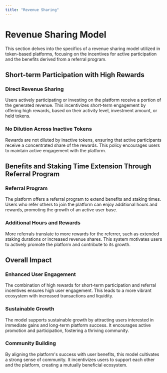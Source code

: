 ```yaml
---
title: "Revenue Sharing"
---
```


# Revenue Sharing Model

This section delves into the specifics of a revenue sharing model utilized in token-based platforms, focusing on the incentives for active participation and the benefits derived from a referral program.

## Short-term Participation with High Rewards

### Direct Revenue Sharing

Users actively participating or investing on the platform receive a portion of the generated revenue. This incentivizes short-term engagement by offering high rewards, based on their activity level, investment amount, or held tokens.

### No Dilution Across Inactive Tokens

Rewards are not diluted by inactive tokens, ensuring that active participants receive a concentrated share of the rewards. This policy encourages users to maintain active engagement with the platform.

## Benefits and Staking Time Extension Through Referral Program

### Referral Program

The platform offers a referral program to extend benefits and staking times. Users who refer others to join the platform can enjoy additional hours and rewards, promoting the growth of an active user base.

### Additional Hours and Rewards

More referrals translate to more rewards for the referrer, such as extended staking durations or increased revenue shares. This system motivates users to actively promote the platform and contribute to its growth.

## Overall Impact

### Enhanced User Engagement

The combination of high rewards for short-term participation and referral incentives ensures high user engagement. This leads to a more vibrant ecosystem with increased transactions and liquidity.

### Sustainable Growth

The model supports sustainable growth by attracting users interested in immediate gains and long-term platform success. It encourages active promotion and participation, fostering a thriving community.

### Community Building

By aligning the platform's success with user benefits, this model cultivates a strong sense of community. It incentivizes users to support each other and the platform, creating a mutually beneficial ecosystem.
